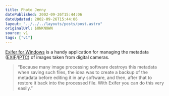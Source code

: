 ```yaml
---
title: Photo Jenny
datePublished: 2002-09-26T15:44:06
dateUpdated: 2002-09-26T15:44:06
layout: "../../../layouts/posts/post.astro"
originalUrl: $UNKNOWN
source: v1
tags: ["v1"]
---
```


[Exifer for Windows][1] is a handy application for managing the metadata (<abbr title="Exchangeable Image File">EXIF</abbr>/<abbr title="International Press Telecommunications Council">IPTC</abbr>) of images taken from digital cameras.

> &#8220;Because many image processing software destroys this metadata when saving such files, the idea was to create a backup of the metadata before editing it in any software, and then, after that to restore it back into the processed file. With Exifer you can do this very easily.&#8221;

[1]: http://www.friedemann-schmidt.com/software/exifer/ "Friedemann Schmidt: Exifer for Windows"
